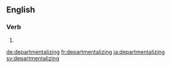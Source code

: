 
==English==

===Verb===
{{head|en}}

# {{present participle of|departmentalize|lang=en}}

[[de:departmentalizing]]
[[fr:departmentalizing]]
[[ja:departmentalizing]]
[[sv:departmentalizing]]